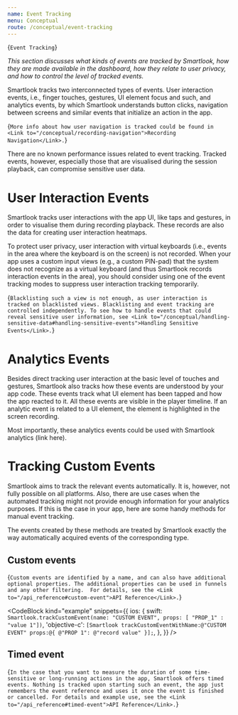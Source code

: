 ```yaml
---
name: Event Tracking
menu: Conceptual
route: /conceptual/event-tracking
---
```



<TextBlock kind='title'>{`Event Tracking`}</TextBlock>

*This section discusses what kinds of events are tracked by Smartlook, how they are made available in the dashboard, how they relate to user privacy, and how to control the level of tracked events.*

Smartlook tracks two interconnected types of events. User interaction events, i.e., finger touches, gestures, UI element focus and such, and analytics events, by which Smartlook understands button clicks, navigation between screens and similar events that initialize an action in the app.

<TextBlock kind="note">{`
More info about how user navigation is tracked could be found in <Link to="/conceptual/recording-navigation">Recording Navigation</Link>.
`}</TextBlock>

There are no known performance issues related to event tracking. Tracked events, however, especially those that are visualised during the session playback, can compromise sensitive user data.

# User Interaction Events

Smartlook tracks user interactions with the app UI, like taps and gestures, in order to visualise them during recording playback. These records are also the data for creating user interaction heatmaps.

To protect user privacy, user interaction with virtual keyboards (i.e., events in the area where the keyboard is on the screen) is not recorded. When your app uses a custom input views (e.g., a custom PIN-pad) that the system does not recognize as a virtual keyboard (and thus Smartlook records interaction events in the area), you should consider using one of the event tracking modes to suppress user interaction tracking temporarily.

<TextBlock kind="important">{`
Blacklisting such a view is not enough, as user interaction is tracked on blacklisted views. Blacklisting and event tracking are controlled independently. To see how to handle events that could reveal sensitive user information, see <Link to="/conceptual/handling-sensitive-data#handling-sensitive-events">Handling Sensitive Events</Link>.
`}</TextBlock>

# Analytics Events

Besides direct tracking user interaction at the basic level of touches and gestures, Smartlook also tracks how these events are understood by your app code. These events track what UI element has been tapped and how the app reacted to it. All these events are visible in the player timeline. If an analytic event is related to a UI element, the element is highlighted in the screen recording.

Most importantly, these analytics events could be used with Smartlook analytics (link here).

# Tracking Custom Events

Smartlook aims to track the relevant events automatically. It is, however, not fully possible on all platforms. Also, there are use cases when the automated tracking might not provide enough information for your analytics purposes. If this is the case in your app, here are some handy methods for manual event tracking.

The events created by these methods are treated by Smartlook exactly the way automatically acquired events of the corresponding type.

## Custom events

<TextBlock>{`
Custom events are identified by a name, and can also have additional optional properties. The additional properties can be used in funnels and any other filtering.  For details, see the <Link to="/api_reference#custom-event">API Reference</Link>.
`}</TextBlock>
 
<CodeBlock kind="example"
    snippets={{
      ios: {
        swift: `
Smartlook.trackCustomEvent(name: "CUSTOM EVENT", props: [ "PROP_1" : "value 1"])
`,
        'objective-c': `
[Smartlook trackCustomEventWithName:@"CUSTOM EVENT" props:@{ @"PROP 1": @"record value" }];
      `,
    },
  }}
/>


## Timed event

<TextBlock>{`
In the case that you want to measure the duration of some time-sensitive or long-running actions in the app, Smartlook offers timed events. Nothing is tracked upon starting such an event, the app just remembers the event reference and uses it once the event is finished or cancelled. For details and example use, see the <Link to="/api_reference#timed-event">API Reference</Link>.
`}</TextBlock>
